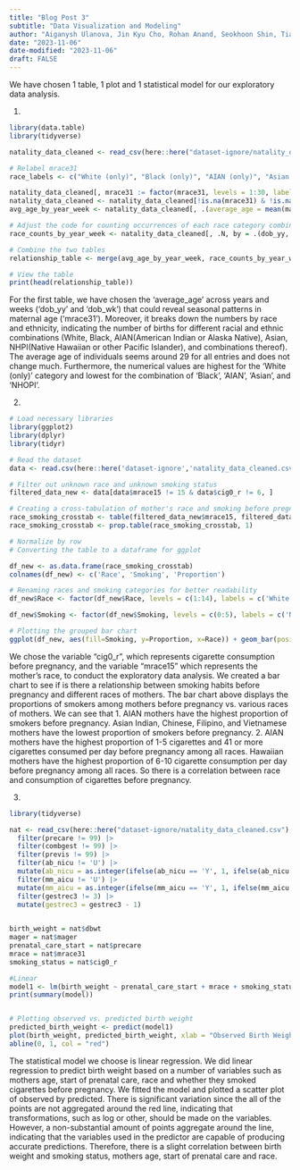 ```yaml
---
title: "Blog Post 3"
subtitle: "Data Visualization and Modeling"
author: "Aiganysh Ulanova, Jin Kyu Cho, Rohan Anand, Seokhoon Shin, Tianyu Wu"
date: "2023-11-06"
date-modified: "2023-11-06"
draft: FALSE
---
```

We have chosen 1 table, 1 plot and 1 statistical model for our exploratory data analysis.

1.

```r
library(data.table) 
library(tidyverse)

natality_data_cleaned <- read_csv(here::here("dataset-ignore/natality_data_cleaned.csv")); setDT(natality_data_cleaned) 

# Relabel mrace31 
race_labels <- c("White (only)", "Black (only)", "AIAN (only)", "Asian (only)", "NHOPI (only)", "Black and White", "Black and AIAN", "Black and Asian", "Black and NHOPI", "AIAN and White", "AIAN and Asian", "AIAN and NHOPI", "Asian and White", "Asian and NHOPI", "NHOPI and White", "Black, AIAN, and White", "Black, AIAN, and Asian", "Black, AIAN, and NHOPI", "Black, Asian, and White", "Black, Asian, and NHOPI", "Black, NHOPI, and White", "AIAN, Asian, and White", "AIAN, NHOPI, and White", "AIAN, Asian, and NHOPI", "Asian, NHOPI, and White", "Black, AIAN, Asian, and White", "Black, AIAN, Asian, and NHOPI", "Black, AIAN, NHOPI, and White", "Black, Asian, NHOPI, and White", "AIAN, Asian, NHOPI, and White") 

natality_data_cleaned[, mrace31 := factor(mrace31, levels = 1:30, labels = race_labels)] 
natality_data_cleaned <- natality_data_cleaned[!is.na(mrace31) & !is.na(mager) & !is.na(dob_yy) & !is.na(dob_wk)] 
avg_age_by_year_week <- natality_data_cleaned[, .(average_age = mean(mager, na.rm = TRUE)), by = .(dob_yy, dob_wk)] 

# Adjust the code for counting occurrences of each race category combination 
race_counts_by_year_week <- natality_data_cleaned[, .N, by = .(dob_yy, dob_wk, mrace31)]; race_counts_by_year_week <- dcast(race_counts_by_year_week, dob_yy + dob_wk ~ mrace31, value.var = "N", fill = 0) 

# Combine the two tables 
relationship_table <- merge(avg_age_by_year_week, race_counts_by_year_week, by = c("dob_yy", "dob_wk"), all = TRUE) 

# View the table 
print(head(relationship_table)) 
```

For the first table, we have chosen the 'average_age' across years and weeks (‘dob_yy’ and 'dob_wk') that could reveal seasonal patterns in maternal age (‘mrace31’). Moreover, it breaks down the numbers by race and ethnicity, indicating the number of births for different racial and ethnic combinations (White, Black, AIAN(American Indian or Alaska Native), Asian, NHPI(Native Hawaiian or other Pacific Islander), and combinations thereof). The average age of individuals seems around 29 for all entries and does not change much. Furthermore, the numerical values are highest for the ‘White (only)’ category and lowest for the combination of ‘Black’, ‘AIAN’, ‘Asian’, and ‘NHOPI’.

2.

```r
# Load necessary libraries 
library(ggplot2) 
library(dplyr) 
library(tidyr) 

# Read the dataset 
data <- read.csv(here::here('dataset-ignore','natality_data_cleaned.csv')) 

# Filter out unknown race and unknown smoking status 
filtered_data_new <- data[data$mrace15 != 15 & data$cig0_r != 6, ] 

# Creating a cross-tabulation of mother's race and smoking before pregnancy 
race_smoking_crosstab <- table(filtered_data_new$mrace15, filtered_data_new$cig0_r) 
race_smoking_crosstab <- prop.table(race_smoking_crosstab, 1) 

# Normalize by row 
# Converting the table to a dataframe for ggplot 

df_new <- as.data.frame(race_smoking_crosstab) 
colnames(df_new) <- c('Race', 'Smoking', 'Proportion') 

# Renaming races and smoking categories for better readability 
df_new$Race <- factor(df_new$Race, levels = c(1:14), labels = c('White', 'Black', 'AIAN', 'Asian Indian', 'Chinese', 'Filipino', 'Japanese', 'Korean', 'Vietnamese', 'Other Asian',                               'Hawaiian', 'Guamanian', 'Samoan', 'Other pacific Islander')) 

df_new$Smoking <- factor(df_new$Smoking, levels = c(0:5), labels = c('Nonsmoker', '1-5 cigarettes', '6-10 cigarettes', '11-20 cigarettes', '21-40 cigarettes', '41 or more cigarettes')) 

# Plotting the grouped bar chart 
ggplot(df_new, aes(fill=Smoking, y=Proportion, x=Race)) + geom_bar(position="fill", stat="identity") +     theme(axis.text.x = element_text(angle = 45, hjust = 1)) + labs(x = "Mother’s Race", y = "Proportion of Mothers", fill = "Cigarettes Before Pregnancy", title = "Cigarette Consumption Before Pregnancy by Mother’s Race")
```

We chose the variable "cig0_r", which represents cigarette consumption before pregnancy, and the variable "mrace15" which represents the mother's race, to conduct the exploratory data analysis. We created a bar chart to see if is there a relationship between smoking habits before pregnancy and different races of mothers. The bar chart above displays the proportions of smokers among mothers before pregnancy vs. various races of mothers. We can see that 1. AIAN mothers have the highest proportion of smokers before pregnancy. Asian Indian, Chinese, Filipino, and Vietnamese mothers have the lowest proportion of smokers before pregnancy. 2. AIAN mothers have the highest proportion of 1-5 cigarettes and 41 or more cigarettes consumed per day before pregnancy among all races. Hawaiian mothers have the highest proportion of 6-10 cigarette consumption per day before pregnancy among all races. So there is a correlation between race and consumption of cigarettes before pregnancy.

3.
```r
library(tidyverse)

nat <- read_csv(here::here("dataset-ignore/natality_data_cleaned.csv"), show_col_types = FALSE) |>
  filter(precare != 99) |>
  filter(combgest != 99) |>
  filter(previs != 99) |> 
  filter(ab_nicu != 'U') |>
  mutate(ab_nicu = as.integer(ifelse(ab_nicu == 'Y', 1, ifelse(ab_nicu == 'N', 0, ab_nicu)))) |>
  filter(mm_aicu != 'U') |>
  mutate(mm_aicu = as.integer(ifelse(mm_aicu == 'Y', 1, ifelse(mm_aicu == 'N', 0, mm_aicu)))) |>
  filter(gestrec3 != 3) |>
  mutate(gestrec3 = gestrec3 - 1)
  

birth_weight = nat$dbwt
mager = nat$mager
prenatal_care_start = nat$precare
mrace = nat$mrace31
smoking_status = nat$cig0_r

#Linear
model1 <- lm(birth_weight ~ prenatal_care_start + mrace + smoking_status, data = nat)
print(summary(model))


# Plotting observed vs. predicted birth weight
predicted_birth_weight <- predict(model1)
plot(birth_weight, predicted_birth_weight, xlab = "Observed Birth Weight", ylab = "Predicted Birth Weight", main = "Observed vs Predicted Birth Weight")
abline(0, 1, col = "red")
```
The statistical model we choose is linear regression. We did linear regression to predict birth weight based on a number of variables such as mothers age, start of prenatal care, race and whether they smoked cigarettes before pregnancy. We fitted the model and plotted a scatter plot of observed by predicted. There is significant variation since the all of the points are not aggregated around the red line, indicating that transformations, such as log or other, should be made on the variables. However, a non-substantial amount of points aggregate around the line, indicating that the variables used in the predictor are capable of producing accurate predictions. Therefore, there is a slight correlation between birth weight and smoking status, mothers age, start of prenatal care and race. 

